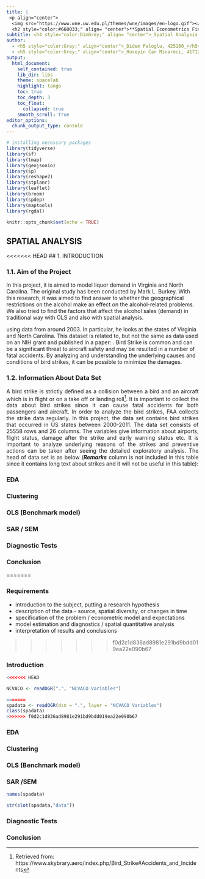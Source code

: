 ```yaml
---
title: |
 <p align="center">
  <img src="https://www.wne.uw.edu.pl/themes/wne/images/en-logo.gif"></p>  
  <h2 style="color:#660033;" align= "center">**Spatial Econometrics Final Project**</h2>
subtitle: <h4 style="color:DimGrey;" align= "center">_Spatial Analysis of Liqor Sales in Virginia and North Carolina_</h4>
author: 
  - <h5 style="color:Grey;" align="center">_Didem Paloglu, 425160_</h5>
  - <h5 style="color:Grey;" align="center">_Huseyin Can Minareci, 417121_</h5>
output:
  html_document:
    self_contained: true
    lib_dir: libs
    theme: spacelab
    highlight: tango
    toc: true
    toc_depth: 3
    toc_float:
      collapsed: true
    smooth_scroll: true
editor_options: 
  chunk_output_type: console
---
```




```r
# installing necessary packages
library(tidyverse)
library(sf)
library(tmap)
library(geojsonio)
library(sp)
library(reshape2)
library(stplanr)
library(leaflet)
library(broom)
library(spdep)
library(maptools)
library(rgdal)

```

```r

knitr::opts_chunk$set(echo = TRUE)

```
## SPATIAL ANALYSIS

<<<<<<< HEAD
## 1. INTRODUCTION

### 1.1. Aim of the Project

<p style="text-align:justify;">In this project, it is aimed to model liquor demand in Virginia and North Carolina. The original study has been conducted by Mark L. Burkey. With this research, it was aimed to find answer to whether the geographical restrictions on the alcohol make an effect on the alcohol-related problems. We also tried to find the factors that affect the alcohol sales (demand) in traditional way with OLS and also with spatial analysis. 

using data from around 2003. In particular, he looks at the states of Virginia and North Carolina. This dataset is related to, but not the same as data used on an NIH grant and published in a paper: . Bird Strike is common and can be a significant threat to aircraft safety and may be resulted in a number of fatal accidents. By analyzing and understanding the underlying causes and conditions of bird strikes, it can be possible to minimize the damages.</p> 


### 1.2. Information About Data Set


<p style="text-align:justify;">A bird strike is strictly defined as a collision between a bird and an aircraft which is in flight or on a take off or landing roll^[Retrieved from: https://www.skybrary.aero/index.php/Bird_Strike#Accidents_and_Incidents]. It is important to collect the data about bird strikes since it can cause fatal accidents for both passengers and aircraft. In order to analyze the bird strikes, FAA collects the strike data regularly. In this project, the data set contains bird strikes that occurred in US states between 2000-2011. The data set consists of 25558 rows and 26 columns. The variables give information about airports, flight status, damage after the strike and early warning status etc. It is important to analyze underlying reasons of the strikes and preventive actions can be taken after seeing the detailed exploratory analysis. The head of data set 
is as below (_**Remarks**_ column is not included in this table since it contains long text about strikes and it will not be useful in this table):</p>
### EDA
### Clustering
### OLS (Benchmark model)
### SAR / SEM 
### Diagnostic Tests
### Conclusion


=======


### Requirements 

- introduction to the subject, putting a research hypothesis
- description of the data - source, spatial diversity, or changes in time
- specification of the problem / econometric model and expectations
- model estimation and diagnostics / spatial quantitative analysis
- interpretation of results and conclusions


>>>>>>> f0d2c1d836ad8981e291bd9bdd019ea22e090b67

### Introduction

```r
<<<<<<< HEAD

NCVACO <- readOGR(".", "NCVACO Variables")

=======
spadata <- readOGR(dsn = ".", layer = "NCVACO Variables")
class(spadata)
>>>>>>> f0d2c1d836ad8981e291bd9bdd019ea22e090b67
```

### EDA
### Clustering
### OLS (Benchmark model)
### SAR /SEM 

```r
names(spadata) 
```


```r

str(slot(spadata,"data"))


```
### Diagnostic Tests

### Conclusion


